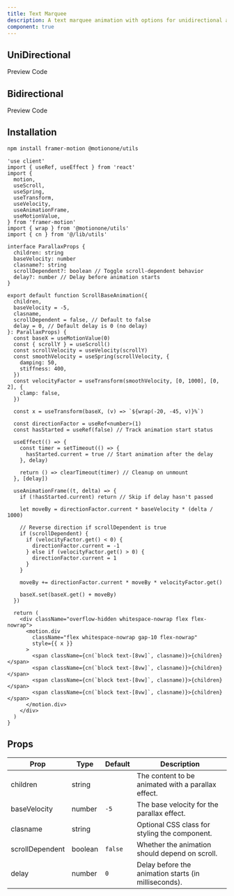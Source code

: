 ```yaml
---
title: Text Marquee
description: A text marquee animation with options for unidirectional and bidirectional scrolling, which changes direction based on the scroll position
component: true
---
```


## UniDirectional

<Tabs defaultValue="preview" className="w-full relative">
  <TabsList>
    <TabsTrigger value="preview">Preview</TabsTrigger>
    <TabsTrigger value="codesnippet">Code</TabsTrigger>
  </TabsList>
  <TabsContent value="preview">
    <ComponentPreview name="scrollbasedmaquee" category="beam" />
  </TabsContent>
  <TabsContent value="codesnippet">
    <CodeWrapper noExpand={true}>
      <CodePreview name="scrollbasedmaquee" category="beam" />
    </CodeWrapper>
  </TabsContent>
</Tabs>

## Bidirectional

<Tabs defaultValue="preview" className="w-full relative">
  <TabsList>
    <TabsTrigger value="preview">Preview</TabsTrigger>
    <TabsTrigger value="codesnippet">Code</TabsTrigger>
  </TabsList>
  <TabsContent value="preview">
    <ComponentPreview name="scrollbasedmaquee2" category="beam" />
  </TabsContent>
  <TabsContent value="codesnippet">
    <CodeWrapper noExpand={true}>
      <CodePreview name="scrollbasedmaquee2" category="beam" />
    </CodeWrapper>
  </TabsContent>
</Tabs>

## Installation

```bash
npm install framer-motion @motionone/utils
```

```tsx title="text-marquee.tsx"
'use client'
import { useRef, useEffect } from 'react'
import {
  motion,
  useScroll,
  useSpring,
  useTransform,
  useVelocity,
  useAnimationFrame,
  useMotionValue,
} from 'framer-motion'
import { wrap } from '@motionone/utils'
import { cn } from '@/lib/utils'

interface ParallaxProps {
  children: string
  baseVelocity: number
  clasname?: string
  scrollDependent?: boolean // Toggle scroll-dependent behavior
  delay?: number // Delay before animation starts
}

export default function ScrollBaseAnimation({
  children,
  baseVelocity = -5,
  clasname,
  scrollDependent = false, // Default to false
  delay = 0, // Default delay is 0 (no delay)
}: ParallaxProps) {
  const baseX = useMotionValue(0)
  const { scrollY } = useScroll()
  const scrollVelocity = useVelocity(scrollY)
  const smoothVelocity = useSpring(scrollVelocity, {
    damping: 50,
    stiffness: 400,
  })
  const velocityFactor = useTransform(smoothVelocity, [0, 1000], [0, 2], {
    clamp: false,
  })

  const x = useTransform(baseX, (v) => `${wrap(-20, -45, v)}%`)

  const directionFactor = useRef<number>(1)
  const hasStarted = useRef(false) // Track animation start status

  useEffect(() => {
    const timer = setTimeout(() => {
      hasStarted.current = true // Start animation after the delay
    }, delay)

    return () => clearTimeout(timer) // Cleanup on unmount
  }, [delay])

  useAnimationFrame((t, delta) => {
    if (!hasStarted.current) return // Skip if delay hasn't passed

    let moveBy = directionFactor.current * baseVelocity * (delta / 1000)

    // Reverse direction if scrollDependent is true
    if (scrollDependent) {
      if (velocityFactor.get() < 0) {
        directionFactor.current = -1
      } else if (velocityFactor.get() > 0) {
        directionFactor.current = 1
      }
    }

    moveBy += directionFactor.current * moveBy * velocityFactor.get()

    baseX.set(baseX.get() + moveBy)
  })

  return (
    <div className="overflow-hidden whitespace-nowrap flex flex-nowrap">
      <motion.div
        className="flex whitespace-nowrap gap-10 flex-nowrap"
        style={{ x }}
      >
        <span className={cn(`block text-[8vw]`, clasname)}>{children}</span>
        <span className={cn(`block text-[8vw]`, clasname)}>{children}</span>
        <span className={cn(`block text-[8vw]`, clasname)}>{children}</span>
        <span className={cn(`block text-[8vw]`, clasname)}>{children}</span>
      </motion.div>
    </div>
  )
}
```

## Props

| Prop            | Type    | Default | Description                                          |
| --------------- | ------- | ------- | ---------------------------------------------------- |
| children        | string  |         | The content to be animated with a parallax effect.   |
| baseVelocity    | number  | `-5`    | The base velocity for the parallax effect.           |
| clasname        | string  |         | Optional CSS class for styling the component.        |
| scrollDependent | boolean | `false` | Whether the animation should depend on scroll.       |
| delay           | number  | `0`     | Delay before the animation starts (in milliseconds). |
